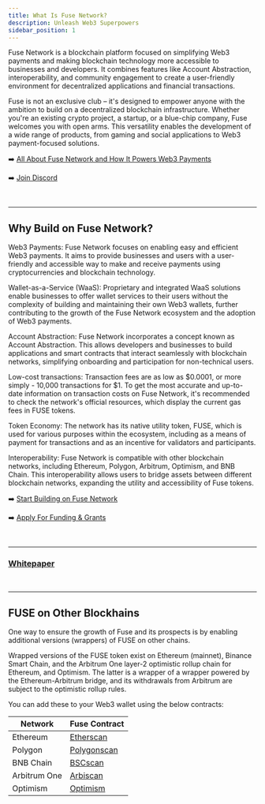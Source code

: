 ```yaml
---
title: What Is Fuse Network?
description: Unleash Web3 Superpowers
sidebar_position: 1
---
```


Fuse Network is a blockchain platform focused on simplifying Web3 payments and making blockchain technology more accessible to businesses and developers. It combines features like Account Abstraction, interoperability, and community engagement to create a user-friendly environment for decentralized applications and financial transactions.

Fuse is not an exclusive club – it's designed to empower anyone with the ambition to build on a decentralized blockchain infrastructure. Whether you're an existing crypto project, a startup, or a blue-chip company, Fuse welcomes you with open arms. This versatility enables the development of a wide range of products, from gaming and social applications to Web3 payment-focused solutions.

➡️ [All About Fuse Network and How It Powers Web3 Payments](https://news.fuse.io/all-about-fuse-network-and-how-it-powers-crypto-payments/)

➡️ [Join Discord](https://discord.com/invite/jpPMeSZ)

<p>&nbsp;</p>

---

## Why Build on Fuse Network?

Web3 Payments: Fuse Network focuses on enabling easy and efficient Web3 payments. It aims to provide businesses and users with a user-friendly and accessible way to make and receive payments using cryptocurrencies and blockchain technology.

Wallet-as-a-Service (WaaS): Proprietary and integrated WaaS solutions enable businesses to offer wallet services to their users without the complexity of building and maintaining their own Web3 wallets, further contributing to the growth of the Fuse Network ecosystem and the adoption of Web3 payments.

Account Abstraction: Fuse Network incorporates a concept known as Account Abstraction. This allows developers and businesses to build applications and smart contracts that interact seamlessly with blockchain networks, simplifying onboarding and participation for non-technical users.

Low-cost transactions: Transaction fees are as low as $0.0001, or more simply - 10,000 transactions for $1. To get the most accurate and up-to-date information on transaction costs on Fuse Network, it's recommended to check the network's official resources, which display the current gas fees in FUSE tokens.

Token Economy: The network has its native utility token, FUSE, which is used for various purposes within the ecosystem, including as a means of payment for transactions and as an incentive for validators and participants.

Interoperability: Fuse Network is compatible with other blockchain networks, including Ethereum, Polygon, Arbitrum, Optimism, and BNB Chain. This interoperability allows users to bridge assets between different blockchain networks, expanding the utility and accessibility of Fuse tokens.

➡️ [Start Building on Fuse Network](docs/developers/Quick-Start)

➡️ [Apply For Funding & Grants](https://www.fuse.io/ignite)

<p>&nbsp;</p>

---

### [Whitepaper](https://www.fuse.io/whitepaper)

<p>&nbsp;</p>

---

## FUSE on Other Blockhains

One way to ensure the growth of Fuse and its prospects is by enabling additional versions (wrappers) of FUSE on other chains.

Wrapped versions of the FUSE token exist on Ethereum (mainnet), Binance Smart Chain, and the Arbitrum One layer-2 optimistic rollup chain for Ethereum, and Optimism. The latter is a wrapper of a wrapper powered by the Ethereum-Arbitrum bridge, and its withdrawals from Arbitrum are subject to the optimistic rollup rules.

You can add these to your Web3 wallet using the below contracts:

| Network      | Fuse Contract                                                                                |
| ------------ | -----------------------------------------------------------------------------------------    |
| Ethereum     | [Etherscan](https://etherscan.io/token/0x970b9bb2c0444f5e81e9d0efb84c8ccdcdcaf84d)           |
| Polygon      | [Polygonscan](https://polygonscan.com/address/0xf915fdda4c882731c0456a4214548cd13a822886)    |
| BNB Chain    | [BSCscan](https://bscscan.com/address/0x5857c96dae9cf8511b08cb07f85753c472d36ea3)            |
| Arbitrum One | [Arbiscan](https://arbiscan.io/token/0xbdef0e9ef12e689f366fe494a7a7d0dad25d9286)             |
| Optimism     | [Optimism](https://optimistic.etherscan.io/token/0xe453d6649643f1f460c371dc3d1da98f7922fe51) |
